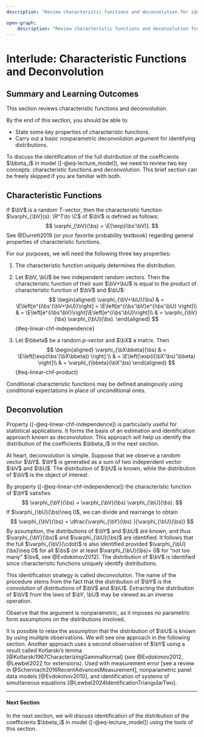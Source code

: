```yaml
--- 
description: "Review characteristic functions and deconvolution for identifying distributions in econometrics. (Lecture Notes)"

open-graph:
    description: "Review characteristic functions and deconvolution for identifying distributions in econometrics.  (Lecture Notes)"
---
```


# Interlude: Characteristic Functions and Deconvolution {#sec-linear-chf}

::: {.callout-note appearance="simple" icon=false}

## Summary and Learning Outcomes

This section reviews characteristic functions and deconvolution.

By the end of this section, you should be able to:

- State some key properties of characteristic functions.
- Carry out a basic nonparametric deconvolution argument for identifying distributions.  
:::

To discuss the identification of the full distribution of the coefficients $\bbeta_i$ in model ([-@eq-lecture_model]), we need to review two key concepts: characteristic functions and deconvolution. This brief section can be freely skipped if you are familiar with both.



## Characteristic Functions

If $\bV$ is a random $T$-vector, then the characteristic function $\varphi_{\bV}(s): \R^T\to \C$ of $\bV$ is defined as follows:
$$
 \varphi_{\bV}(\bs) = \E[\exp(i\bs'\bV)].
$$
See @Durrett2019 (or your favorite probability textbook) regarding general properties of characteristic functions.


For our purposes, we will need the following three key properties:

1. The characteristic function uniquely determines the distribution.
	
2. Let $\bV, \bU$ be two independent random vectors. Then the characteristic function of their sum $\bV+\bU$ is equal to the product of characteristic function of $\bV$ and $\bU$:
$$
\begin{aligned}
		\varphi_{\bV+\bU}(\bs) & =	\E\left[e^{i\bs'(\bV+\bU)}\right] = \E\left[e^{i\bs'\bV}e^{i\bs'\bU} \right]\\
        & = \E\left[e^{i\bs'\bV}\right]\E\left[e^{i\bs'\bU}\right]\\
        &  =  \varphi_{\bV}(\bs) \varphi_{\bU}(\bs).
\end{aligned}
$$ {#eq-linear-chf-independence}
	
3. Let $\bbeta$ be a random $p$-vector and $\bX$ a matrix. Then
$$
\begin{aligned}
		\varphi_{\bX\bbeta}(\bs) & = \E\left[\exp(i\bs'(\bX\bbeta)) \right] \\
        & = \E\left[\exp(i(\bX'\bs)'\bbeta) \right]\\
        &  = \varphi_{\bbeta}(\bX'\bs)
\end{aligned}
$$ {#eq-linear-chf-product}

Conditional characteristic functions may be defined analogously using conditional expectations in place of unconditional ones. 


## Deconvolution

Property ([-@eq-linear-chf-independence]) is particularly useful for statistical applications. It forms the basis of an estimation and identification approach known as deconvolution. This approach will help us identify the distribution of the coefficients $\bbeta_i$ in the next section.

At heart, deconvolution is simple. Suppose that we observe a random vector $\bY$. $\bY$ is generated as a sum of two independent vector $\bV$ and $\bU$. The distribution of $\bU$ is known, while the distribution of $\bV$ is the object of interest. 

By property ([-@eq-linear-chf-independence]) the characteristic function of $\bY$ satisfies
$$
	\varphi_{\bY}(\bs)   =  \varphi_{\bV}(\bs) \varphi_{\bU}(\bs).
$$
If $\varphi_{\bU}(\bs)\neq 0$, we can divide and rearrange to obtain
$$
\varphi_{\bV}(\bs) = \dfrac{\varphi_{\bY}(\bs) }{\varphi_{\bU}(\bs)}
$$
By assumption, the distributions of $\bY$ and $\bU$ are known, and thus $\varphi_{\bY}(\bs)$ and $\varphi_{\bU}(\bs)$ are identified. It follows that the full $\varphi_{\bV}(\cdot)$ is also identified provided $\varphi_{\bU}(\bs)\neq 0$ for all $\bs$ (or at least $\varphi_{\bU}(\bs)= 0$ for "not too many" $\bs$, see @Evdokimov2012). The distribution of $\bV$ is identified since characteristic functions uniquely identify distributions. 

This identification strategy is called deconvolution. The name of the procedure stems from the fact that the distribution of $\bY$ is the convolution of distributions of $\bV$ and $\bU$. Extracting the distribution of $\bV$ from the laws of $\bY, \bU$ may be viewed as an inverse operation. 

Observe that the argument is nonparametric, as it imposes no parametric form assumptions on the distributions involved. 

::: {.callout-note appearance="simple" icon=false}


It is possible to relax the assumption that the distribution of $\bU$ is known by using mulitple observations. We will see one approach in the following section. Another approach uses a second observation of $\bY$ using a result called Kotlarski's lemma [@Kotlarski1967CharacterizingGammaNormal] (see @Evdokimov2012, @Lewbel2022 for extensions). Used with measurement error [see a review in @Schennach2016RecentAdvancesMeasurement], nonparametric panel data models [@Evdokimov2010], and identification of systems of simultaneous equations [@Lewbel2024IdentificationTriangularTwo].

:::


---

#### Next Section {.unnumbered}

In the next section, we will discuss identification of the distribution of the coefficients $\bbeta_i$ in  model ([-@eq-lecture_model]) using the tools of this section.